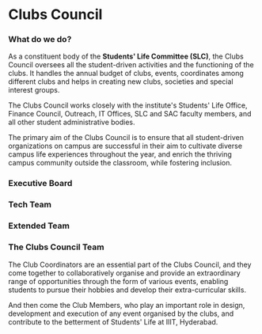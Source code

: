 

# Clubs Council

### What do we do?
As a constituent body of the **Students' Life Committee (SLC)**, the Clubs Council oversees all the student-driven activities and the functioning of the clubs. It handles the annual budget of clubs, events, coordinates among different clubs and helps in creating new clubs, societies and special interest groups.

The Clubs Council works closely with the institute's Students' Life Office, Finance Council, Outreach, IT Offices, SLC and SAC faculty members, and all other student administrative bodies.

The primary aim of the Clubs Council is to ensure that all student-driven organizations on campus are successful in their aim to cultivate diverse campus life experiences throughout the year, and enrich the thriving campus community outside the classroom, while fostering inclusion.

### Executive Board
<LocalUsersGrid users={props.ccMembers} />

### Tech Team
<LocalUsersGrid users={props.techMembers} />

### Extended Team
<LocalUsersGrid users={props.extendedMembers} />

### The Clubs Council Team
The Club Coordinators are an essential part of the Clubs Council, and they come together to collaboratively organise and provide an extraordinary range of opportunities through the form of various events, enabling students to pursue their hobbies and develop their extra-curricular skills.

And then come the Club Members, who play an important role in design, development and execution of any event organised by the clubs, and contribute to the betterment of Students' Life at IIIT, Hyderabad.
